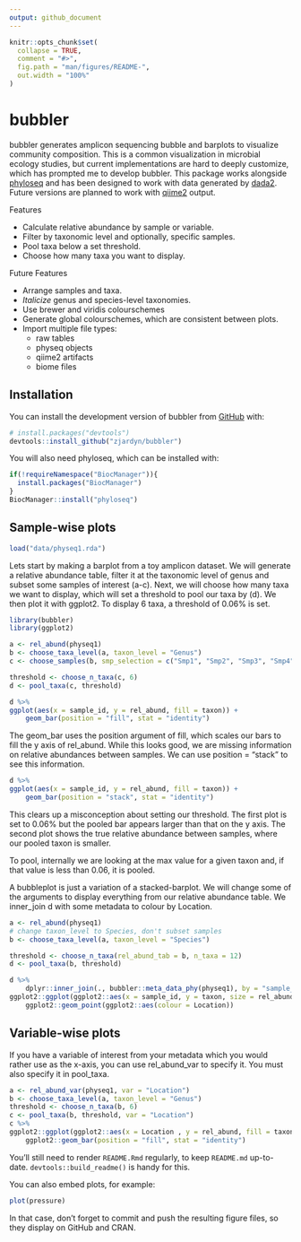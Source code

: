 ```yaml
---
output: github_document
---
```


<!-- README.md is generated from README.Rmd. Please edit that file -->

```r
knitr::opts_chunk$set(
  collapse = TRUE,
  comment = "#>",
  fig.path = "man/figures/README-",
  out.width = "100%"
)
```

# bubbler

<!-- badges: start -->
<!-- badges: end -->

bubbler generates amplicon sequencing bubble and barplots 
to visualize community composition. This is a common visualization in microbial ecology studies, but current implementations are hard to deeply customize, which has prompted me to develop bubbler. This package works alongside [phyloseq](https://github.com/joey711/phyloseq) and has been designed to work with 
data generated by [dada2](https://github.com/benjjneb/dada2). Future versions are planned
to work with [qiime2](https://github.com/qiime2/qiime2) output. 

Features

- Calculate relative abundance by sample or variable.
- Filter by taxonomic level and optionally, specific samples. 
- Pool taxa below a set threshold.
- Choose how many taxa you want to display. 

Future Features

- Arrange samples and taxa.
- *Italicize* genus and species-level taxonomies.
- Use brewer and viridis colourschemes
- Generate global colourschemes, which are consistent between plots.
- Import multiple file types:
    - raw tables
    - physeq objects
    - qiime2 artifacts
    - biome files

## Installation

You can install the development version of bubbler from [GitHub](https://github.com/) with:

``` r
# install.packages("devtools")
devtools::install_github("zjardyn/bubbler")
```

You will also need phyloseq, which can be installed with:

```r
if(!requireNamespace("BiocManager")){
  install.packages("BiocManager")
}
BiocManager::install("phyloseq")
```

## Sample-wise plots  
```r
load("data/physeq1.rda")
```


Lets start by making a barplot from a toy amplicon dataset. We will generate a relative abundance table, filter it at the taxonomic level of genus and subset some samples of interest (a-c). Next, we will choose how many taxa we want to display, which will set a threshold to pool our taxa by (d). We then plot it with ggplot2. To display 6 taxa, a threshold of 0.06% is set.


```r
library(bubbler)
library(ggplot2)

a <- rel_abund(physeq1)
b <- choose_taxa_level(a, taxon_level = "Genus")
c <- choose_samples(b, smp_selection = c("Smp1", "Smp2", "Smp3", "Smp4", "Smp5"))

threshold <- choose_n_taxa(c, 6)
d <- pool_taxa(c, threshold)

d %>%
ggplot(aes(x = sample_id, y = rel_abund, fill = taxon)) +
    geom_bar(position = "fill", stat = "identity")
```


The geom_bar uses the position argument of fill, which scales our bars to fill the y axis of rel_abund. While this looks good, we are missing information on relative abundances between samples. We can use position = "stack" to see this information.  


```r
d %>%
ggplot(aes(x = sample_id, y = rel_abund, fill = taxon)) +
    geom_bar(position = "stack", stat = "identity")
```


This clears up a misconception about setting our threshold. The first plot is set to 0.06% but the pooled bar appears larger than that on the y axis. The second plot shows the true relative abundance between samples, where our pooled taxon is smaller.  


To pool, internally we are looking at the max value for a given taxon and, if that value is less than 0.06, it is pooled. 


A bubbleplot is just a variation of a stacked-barplot. We will change some of the arguments to display everything from our relative abundance table. We inner_join d with some metadata to colour by Location. 


```r
a <- rel_abund(physeq1)
# change taxon_level to Species, don't subset samples
b <- choose_taxa_level(a, taxon_level = "Species")

threshold <- choose_n_taxa(rel_abund_tab = b, n_taxa = 12)
d <- pool_taxa(b, threshold)

d %>%
    dplyr::inner_join(., bubbler::meta_data_phy(physeq1), by = "sample_id") %>%
ggplot2::ggplot(ggplot2::aes(x = sample_id, y = taxon, size = rel_abund)) +
    ggplot2::geom_point(ggplot2::aes(colour = Location))

```


## Variable-wise plots


If you have a variable of interest from your metadata which you would rather use as the x-axis, you can use rel_abund_var to specify it. You must also specify it in pool_taxa.

```r
a <- rel_abund_var(physeq1, var = "Location")
b <- choose_taxa_level(a, taxon_level = "Genus")
threshold <- choose_n_taxa(b, 6)
c <- pool_taxa(b, threshold, var = "Location")
c %>%
ggplot2::ggplot(ggplot2::aes(x = Location , y = rel_abund, fill = taxon)) +
    ggplot2::geom_bar(position = "fill", stat = "identity")
```





You'll still need to render `README.Rmd` regularly, to keep `README.md` up-to-date. `devtools::build_readme()` is handy for this.

You can also embed plots, for example:

```r
plot(pressure)
```

In that case, don't forget to commit and push the resulting figure files, so they display on GitHub and CRAN.
